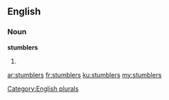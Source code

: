 ==English==

===Noun===
'''stumblers'''

# {{plural of|stumbler}}

[[Category:English plurals]]

[[ar:stumblers]]
[[fr:stumblers]]
[[ku:stumblers]]
[[my:stumblers]]